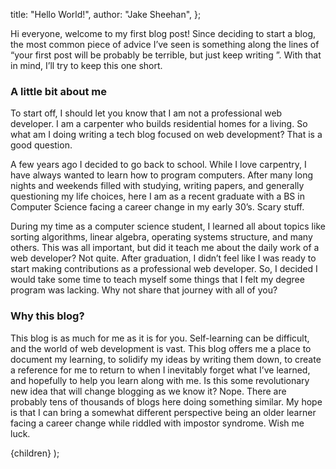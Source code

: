 
  title: "Hello World!",
  author: "Jake Sheehan",
};

Hi everyone, welcome to my first blog post! Since deciding to start a blog, the most common piece of advice I’ve seen is something along the lines of “your first post will be probably be terrible, but just keep writing ”. With that in mind, I’ll try to keep this one short.

### A little bit about me

To start off, I should let you know that I am not a professional web developer. I am a carpenter who builds residential homes for a living. So what am I doing writing a tech blog focused on web development? That is a good question.

A few years ago I decided to go back to school. While I love carpentry, I have always wanted to learn how to program computers. After many long nights and weekends filled with studying, writing papers, and generally questioning my life choices, here I am as a recent graduate with a BS in Computer Science facing a career change in my early 30’s. Scary stuff.

During my time as a computer science student, I learned all about topics like sorting algorithms, linear algebra, operating systems structure, and many others. This was all important, but did it teach me about the daily work of a web developer? Not quite. After graduation, I didn’t feel like I was ready to start making contributions as a professional web developer. So, I decided I would take some time to teach myself some things that I felt my degree program was lacking. Why not share that journey with all of you?

### Why this blog?

This blog is as much for me as it is for you. Self-learning can be difficult, and the world of web development is vast. This blog offers me a place to document my learning, to solidify my ideas by writing them down, to create a reference for me to return to when I inevitably forget what I’ve learned, and hopefully to help you learn along with me. Is this some revolutionary new idea that will change blogging as we know it? Nope. There are probably tens of thousands of blogs here doing something similar. My hope is that I can bring a somewhat different perspective being an older learner facing a career change while riddled with impostor syndrome. Wish me luck.

  <BlogLayout meta={meta}>{children}</BlogLayout>
);
